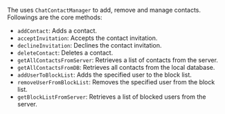 <PlatformWrapper platform="flutter">

The <Vg k="CHAT_SDK"/> uses `ChatContactManager` to add, remove and manage contacts. Followings are the core methods:

- `addContact`: Adds a contact.
- `acceptInvitation`: Accepts the contact invitation.
- `declineInvitation`: Declines the contact invitation.
- `deleteContact`: Deletes a contact.
- `getAllContactsFromServer`: Retrieves a list of contacts from the server.
- `getAllContactsFromDB`: Retrieves all contacts from the local database.
- `addUserToBlockList`: Adds the specified user to the block list.
- `removeUserFromBlockList`: Removes the specified user from the block list.
- `getBlockListFromServer`: Retrieves a list of blocked users from the server.

</PlatformWrapper>